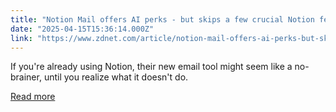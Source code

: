 ```yaml
---
title: "Notion Mail offers AI perks - but skips a few crucial Notion features"
date: "2025-04-15T15:36:14.000Z"
link: "https://www.zdnet.com/article/notion-mail-offers-ai-perks-but-skips-a-few-crucial-notion-features/"
---
```


If you're already using Notion, their new email tool might seem like a no-brainer, until you realize what it doesn't do.

[Read more](https://www.zdnet.com/article/notion-mail-offers-ai-perks-but-skips-a-few-crucial-notion-features/)
